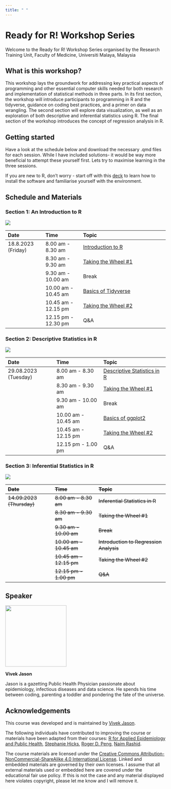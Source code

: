 ```yaml
---
title: " "
---
```


# **Ready for R! Workshop Series**

Welcome to the Ready for R! Workshop Series organised by the Research Training Unit, Faculty of Medicine, Universiti Malaya, Malaysia

## **What is this workshop?**

This workshop lays the groundwork for addressing key practical aspects of programming and other essential computer skills needed for both research and implementation of statistical methods in three parts. In its first section, the workshop will introduce participants to programming in R and the tidyverse, guidance on coding best practices, and a primer on data wrangling. The second section will explore data visualization, as well as an exploration of both descriptive and inferential statistics using R. The final section of the workshop introduces the concept of regression analysis in R.

## **Getting started**

Have a look at the schedule below and download the necessary .qmd files for each session. While I have included solutions- it would be way more beneficial to attempt these yourself first. Lets try to maximise learning in the three sessions.

If you are new to R, don't worry - start off with this [deck](http://vivekjason.com/StatsComputingR_sbdr2023/installation.html#/title-slide) to learn how to install the software and familiarise yourself with the environment.

## Schedule and Materials

### Section 1: An Introduction to R

![](images/intro.png)

| Date               | Time                | Topic                                                                                                                                                                                                      |
|:----------------|:----------------|:-------------------------------------|
| 18.8.2023 (Friday) | 8.00 am - 8.30 am   | [I](https://github.com/vivekjason/readyforR_rtufom2023/blob/main/introduction.qmd)[ntroduction to R](https://github.com/vivekjason/readyforR_rtufom2023/blob/main/introduction.qmd "Introduction Content") |
|                    | 8.30 am - 9.30 am   | [Taking the Wheel #1](https://github.com/vivekjason/readyforR_rtufom2023/blob/main/introduction_tutorial.qmd "Introduction Tutorial")                                                                      |
|                    | 9.30 am - 10.00 am  | Break                                                                                                                                                                                                      |
|                    | 10.00 am - 10.45 am | [Basics of Tidyverse](https://github.com/vivekjason/readyforR_rtufom2023/blob/main/data_wranggling.qmd "Data Wranggling Content")                                                                          |
|                    | 10.45 am - 12.15 pm | [Taking the Wheel #2](https://github.com/vivekjason/readyforR_rtufom2023/blob/main/data_wranggling_tutorial.qmd "Data Wranggling Tutorial")                                                                |
|                    | 12.15 pm - 12.30 pm | Q&A                                                                                                                                                                                                        |

### Section 2: Descriptive Statistics in R

![](images/descriptive.png){fig-align="center"}

| Date                 | Time                | Topic                                                                                                         |
|:---------------------|:--------------------|:----------------------------|
| 29.08.2023 (Tuesday) | 8.00 am - 8.30 am   | [Descriptive Statistics in R](https://github.com/vivekjason/readyforR_rtufom2023/blob/main/descriptives.qmd)  |
|                      | 8.30 am - 9.30 am   | [Taking the Wheel #1](https://github.com/vivekjason/readyforR_rtufom2023/blob/main/descriptives_tutorial.qmd) |
|                      | 9.30 am - 10.00 am  | Break                                                                                                         |
|                      | 10.00 am - 10.45 am | [Basics of ggplot2](https://github.com/vivekjason/readyforR_rtufom2023/blob/main/data_viz.qmd)                |
|                      | 10.45 am - 12.15 pm | [Taking the Wheel #2](https://github.com/vivekjason/readyforR_rtufom2023/blob/main/data_viz_tutorial.qmd)     |
|                      | 12.15 pm - 1.00 pm  | Q&A                                                                                                           |

### Section 3: Inferential Statistics in R

![](images/coming_soon3.jpg){fig-align="center"}

| ~~Date~~                  | ~~Time~~                | ~~Topic~~                               |
|:--------------------|:-------------------|:------------------------------|
| ~~14.09.2023 (Thursday)~~ | ~~8.00 am - 8.30 am~~   | ~~Inferential Statistics in R~~         |
|                           | ~~8.30 am - 9.30 am~~   | ~~Taking the Wheel #1~~                 |
|                           | ~~9.30 am - 10.00 am~~  | ~~Break~~                               |
|                           | ~~10.00 am - 10.45 am~~ | ~~Introduction to Regression Analysis~~ |
|                           | ~~10.45 am - 12.15 pm~~ | ~~Taking the Wheel #2~~                 |
|                           | ~~12.15 pm - 1.00 pm~~  | ~~Q&A~~                                 |

## Speaker

![](images/1688354405314.png){fig-align="left" width="2in"}

**Vivek Jason**

Jason is a gazetting Public Health Physician passionate about epidemiology, infectious diseases and data science. He spends his time between coding, parenting a toddler and pondering the fate of the universe.

## **Acknowledgements**

This course was developed and is maintained by [Vivek Jason](https://github.com/vivekjason).

The following individuals have contributed to improving the course or materials have been adapted from their courses: [R for Applied Epidemiology and Public Health](https://epirhandbook.com/en/), [Stephanie Hicks](https://www.stephaniehicks.com/), [Roger D. Peng](https://github.com/rdpeng), [Naim Rashid](https://naimurashid.github.io/).

The course materials are licensed under the [Creative Commons Attribution-NonCommercial-ShareAlike 4.0 International License](https://creativecommons.org/licenses/by-nc-sa/4.0/). Linked and embedded materials are governed by their own licenses. I assume that all external materials used or embedded here are covered under the educational fair use policy. If this is not the case and any material displayed here violates copyright, please let me know and I will remove it.
